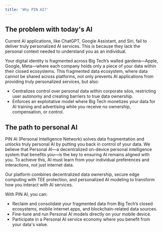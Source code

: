 ```yaml
---
title: 'Why PIN AI?'
---
```

## The problem with today's AI
Current AI applications, like ChatGPT, Google Assistant, and Siri, fail to deliver truly personalized AI services. This is because they lack the personal context needed to understand you as an individual.

Your digital identity is fragmented across Big Tech’s walled gardens—Apple, Google, Meta—where each company holds only a piece of your data within their closed ecosystems. This fragmented data ecosystem, where data cannot be shared across platforms, not only prevents AI applications from providing truly personalized services, but also:

- Centralizes control over personal data within corporate silos, restricting user autonomy and creating barriers to true data ownership.
- Enforces an exploitative model where Big Tech monetizes your data for AI training and advertising while you receive no ownership, compensation, or control.

## The path to personal AI

PIN AI (Personal Intelligence Network) solves data fragmentation and unlocks truly personal AI by putting you back in control of your data. We believe that Personal AI—a decentralized on-device personal intelligence system that benefits you—is the key to ensuring AI remains aligned with you. To achieve this, AI must learn from your individual preferences and interactions, not just internet data.

Our platform combines decentralized data ownership, secure edge computing with TEE protection, and personalized AI modeling to transform how you interact with AI services.

With PIN AI, you can:

- Reclaim and consolidate your fragmented data from Big Tech’s closed ecosystems, mobile internet apps, and blockchain-related data sources.
- Fine-tune and run Personal AI models directly on your mobile device.
- Participate in a Personal AI service economy where you benefit from your data's value.